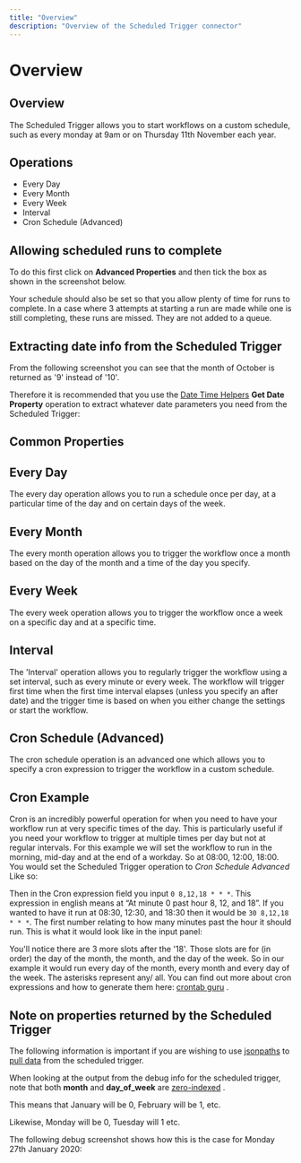 ```yaml
---
title: "Overview"
description: "Overview of the Scheduled Trigger connector"
---
```


# Overview

## Overview

The Scheduled Trigger allows you to start workflows on a custom schedule, such as every monday at 9am or on Thursday 11th November each year.

## Operations

- Every Day
- Every Month
- Every Week
- Interval
- Cron Schedule (Advanced)

## Allowing scheduled runs to complete

To do this first click on **Advanced Properties** and then tick the box as shown in the screenshot below.

Your schedule should also be set so that you allow plenty of time for runs to complete. In a case where 3 attempts at starting a run are made while one is still completing, these runs are missed. They are not added to a queue.

## Extracting date info from the Scheduled Trigger

From the following screenshot you can see that the month of October is returned as '9' instead of '10'.

Therefore it is recommended that you use the [Date Time Helpers](#) **Get Date Property** operation to extract whatever date parameters you need from the Scheduled Trigger:

## Common Properties

## Every Day

The every day operation allows you to run a schedule once per day, at a particular time of the day and on certain days of the week.

## Every Month

The every month operation allows you to trigger the workflow once a month based on the day of the month and a time of the day you specify.

## Every Week

The every week operation allows you to trigger the workflow once a week on a specific day and at a specific time.

## Interval

The 'Interval' operation allows you to regularly trigger the workflow using a set interval, such as every minute or every week. The workflow will trigger first time when the first time interval elapses (unless you specify an after date) and the trigger time is based on when you either change the settings or start the workflow.

## Cron Schedule (Advanced)

The cron schedule operation is an advanced one which allows you to specify a cron expression to trigger the workflow in a custom schedule.

## Cron Example

Cron is an incredibly powerful operation for when you need to have your workflow run at very specific times of the day. This is particularly useful if you need your workflow to trigger at multiple times per day but not at regular intervals. For this example we will set the workflow to run in the morning, mid-day and at the end of a workday. So at 08:00, 12:00, 18:00. You would set the Scheduled Trigger operation to *Cron Schedule Advanced* Like so:

Then in the Cron expression field you input `0 8,12,18 * * *`. This expression in english means at “At minute 0 past hour 8, 12, and 18”. If you wanted to have it run at 08:30, 12:30, and 18:30 then it would be `30 8,12,18 * * *`. The first number relating to how many minutes past the hour it should run. This is what it would look like in the input panel:

You'll notice there are 3 more slots after the '18'. Those slots are for (in order) the day of the month, the month, and the day of the week. So in our example it would run every day of the month, every month and every day of the week. The asterisks represent any/ all. You can find out more about cron expressions and how to generate them here: [ crontab guru](https://crontab.guru/) .

## Note on properties returned by the Scheduled Trigger

The following information is important if you are wishing to use [jsonpaths](https://tray.io/documentation/platform/working-with-data/intro-to-data-jsonpaths/) to [pull data](https://tray.io/documentation/platform/working-with-data/basic-data-guide/) from the scheduled trigger.

When looking at the output from the debug info for the scheduled trigger, note that both **month** and **day_of_week** are [ zero-indexed](https://en.wikipedia.org/wiki/Zero-based_numbering) .

This means that January will be 0, February will be 1, etc.

Likewise, Monday will be 0, Tuesday will 1 etc.

The following debug screenshot shows how this is the case for Monday 27th January 2020:
